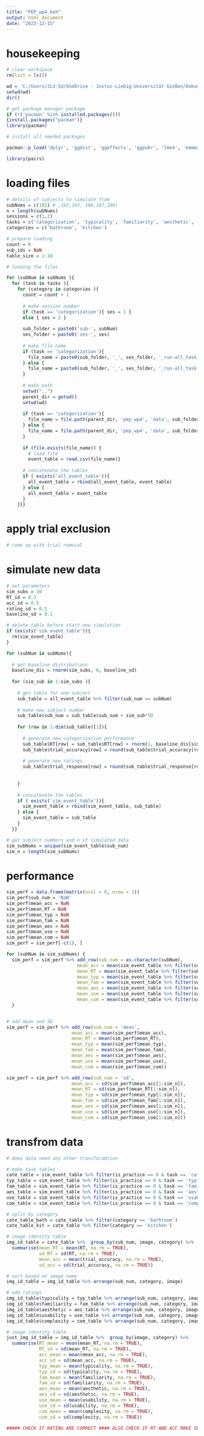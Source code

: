 ```yaml
---
title: "PEP_wp4_beh"
output: html_document
date: "2023-12-15"
---
```


# housekeeping

```r
# clear workspace
rm(list = ls())

wd = 'C:/Users/JLU-SU/OneDrive - Justus-Liebig-Universität Gießen/Dokumente/GitHub/pep_wp4_analysis'
setwd(wd)
dir()

# get package manager package
if (!('pacman' %in% installed.packages()))
{install.packages("pacman")}
library(pacman)

# install all needed packages 

pacman::p_load('dplyr', 'ggdist', 'ggeffects', 'ggpubr', 'lme4', 'emmeans', 'rstatix', 'car', 'rsq', 'sjPlot', 'brms')

library(pairs)

```


# loading files

```r
# details of subjects to simulate from
subNums = c(101) # ,102,103, 106,107,108)
n = length(subNums)
sessions = c(1,2)
tasks = c('categorization', 'typicality', 'familiarity', 'aesthetic', 'usability', 'complexity')
categories = c('bathroom', 'kitchen')

# prepare loading
count = 0
sub_ids = NaN
table_size = 1:18

# loading the files 

for (subNum in subNums ){
  for (task in tasks ){
    for (category in categories ){    
      count = count + 1
      
      # make session number
      if (task == 'categorization'){ ses = 1 }
      else { ses = 2 }
      
      sub_folder = paste0('sub-', subNum)
      ses_folder = paste0('ses-', ses)
      
      # make file name
      if (task == 'categorization'){
        file_name = paste0(sub_folder, '_', ses_folder, '_run-all_task-', task,'_events.csv')
      } else {
        file_name = paste0(sub_folder, '_', ses_folder, '_run-all_task-', task , '_' ,category, '_events.csv')
      }
      
      # make path
      setwd("..")
      parent_dir = getwd()
      setwd(wd)
      
      if (task == 'categorization'){
        file_name = file.path(parent_dir, 'pep_wp4', 'data', sub_folder, ses_folder, task, file_name)
      } else {
        file_name = file.path(parent_dir, 'pep_wp4', 'data', sub_folder, ses_folder, task, category, file_name)
      }
      
      if (file.exists(file_name)) {
        # load file
        event_table = read.csv(file_name)}
      
      # concatenate the tables
      if ( exists('all_event_table')){
        all_event_table = rbind(all_event_table, event_table)
      } else {
        all_event_table = event_table
      }
    }}}

```

# apply trial exclusion

```r

# come up with trial removal

```


# simulate new data

```r

# set parameters
sim_subs = 10
RT_sd = 0.3
acc_sd = 0.5
rating_sd = 0.5
baseline_sd = 0.1

# delete table before start new simulation
if (exists('sim_event_table')){
  rm(sim_event_table)
} 

for (subNum in subNums){
  
  # get baseline distributions
  baseline_dis = rnorm(sim_subs, 0, baseline_sd)
  
  for (sim_sub in 1:sim_subs ){
    
    # get table for one subject 
    sub_table = all_event_table %>% filter(sub_num == subNum)
    
    # make new subject number
    sub_table$sub_num = sub_table$sub_num + sim_sub*50
    
    for (row in 1:dim(sub_table)[1]){
      
      # generate new categorization performance
      sub_table$RT[row] = sub_table$RT[row] + rnorm(1, baseline_dis[sim_sub], RT_sd)
      sub_table$trial_accuracy[row] = round(sub_table$trial_accuracy[row] + rnorm(1, baseline_dis[sim_sub], acc_sd))
      
      # generate new ratings
      sub_table$trial_response[row] = round(sub_table$trial_response[row] + rnorm(1, baseline_dis[sim_sub], rating_sd))
      
      
    }
    
    # concatenate the tables
    if ( exists('sim_event_table')){
      sim_event_table = rbind(sim_event_table, sub_table)
    } else {
      sim_event_table = sub_table
    }
  }}

# get subject numbers and n of simulated data
sim_subNums = unique(sim_event_table$sub_num)
sim_n = length(sim_subNums)

```

# performance

``` r
sim_perf = data.frame(matrix(ncol = 0, nrow = 1))
sim_perf$sub_num = 'NaN'
sim_perf$mean_acc = NaN
sim_perf$mean_RT = NaN
sim_perf$mean_typ = NaN
sim_perf$mean_fam = NaN
sim_perf$mean_aes = NaN
sim_perf$mean_use = NaN
sim_perf$mean_com = NaN
sim_perf = sim_perf[-c(1), ]

for (subNum in sim_subNums) {
  sim_perf = sim_perf %>% add_row(sub_num = as.character(subNum),
                          mean_acc = mean(sim_event_table %>% filter(sub_num == subNum & task == 'categorization') %>% pull(trial_accuracy)),
                          mean_RT = mean(sim_event_table %>% filter(sub_num == subNum & task == 'categorization') %>% pull(RT)),
                          mean_typ = mean(sim_event_table %>% filter(sub_num == subNum & task == 'typicality') %>% pull(trial_response)),
                          mean_fam = mean(sim_event_table %>% filter(sub_num == subNum & task == 'familiarity') %>% pull(trial_response)),
                          mean_aes = mean(sim_event_table %>% filter(sub_num == subNum & task == 'aesthetic') %>% pull(trial_response)),
                          mean_use = mean(sim_event_table %>% filter(sub_num == subNum & task == 'usability') %>% pull(trial_response)),
                          mean_com = mean(sim_event_table %>% filter(sub_num == subNum & task == 'complexity') %>% pull(trial_response)))
  }


# add mean and SD
sim_perf = sim_perf %>% add_row(sub_num = 'mean',
                        mean_acc = mean(sim_perf$mean_acc),
                        mean_RT = mean(sim_perf$mean_RT),
                        mean_typ = mean(sim_perf$mean_typ),
                        mean_fam = mean(sim_perf$mean_fam),
                        mean_aes = mean(sim_perf$mean_aes),
                        mean_use = mean(sim_perf$mean_use),
                        mean_com = mean(sim_perf$mean_com))

sim_perf = sim_perf %>% add_row(sub_num = 'sd',
                        mean_acc = sd(sim_perf$mean_acc[1:sim_n]),
                        mean_RT = sd(sim_perf$mean_RT[1:sim_n]),
                        mean_typ = sd(sim_perf$mean_typ[1:sim_n]),
                        mean_fam = sd(sim_perf$mean_fam[1:sim_n]),
                        mean_aes = sd(sim_perf$mean_aes[1:sim_n]),
                        mean_use = sd(sim_perf$mean_use[1:sim_n]),
                        mean_com = sd(sim_perf$mean_com[1:sim_n]))
```
# transfrom data

``` r

# does data need any other transforamtion

# make task tables
cate_table = sim_event_table %>% filter(is_practice == 0 & task == 'categorization')
typ_table = sim_event_table %>% filter(is_practice == 0 & task == 'typicality')
fam_table = sim_event_table %>% filter(is_practice == 0 & task == 'familiarity')
aes_table = sim_event_table %>% filter(is_practice == 0 & task == 'aesthetic')
use_table = sim_event_table %>% filter(is_practice == 0 & task == 'usability')
com_table = sim_event_table %>% filter(is_practice == 0 & task == 'complexity')

# split by category
cate_table_bath = cate_table %>% filter(category == 'bathroom')
cate_table_kit = cate_table %>% filter(category == 'kitchen')

# image identity table
img_id_table = cate_table %>%  group_by(sub_num, image, category) %>%
  summarise(mean_RT = mean(RT, na.rm = TRUE),
            sd_RT = sd(RT, na.rm = TRUE),
            mean_acc = mean(trial_accuracy, na.rm = TRUE),
            sd_acc = sd(trial_accuracy, na.rm = TRUE))

# sort based on image name 
img_id_table = img_id_table %>% arrange(sub_num, category, image)

# add ratings
img_id_table$typicality = typ_table %>% arrange(sub_num, category, image) %>% pull(trial_response)
img_id_table$familiarity = fam_table %>% arrange(sub_num, category, image) %>% pull(trial_response)
img_id_table$aesthetic = aes_table %>% arrange(sub_num, category, image) %>% pull(trial_response)
img_id_table$usability = use_table %>% arrange(sub_num, category, image) %>% pull(trial_response)
img_id_table$complexity = com_table %>% arrange(sub_num, category, image) %>% pull(trial_response)

# image identity table
just_img_id_table = img_id_table %>%  group_by(image, category) %>%
  summarise(RT_mean = mean(mean_RT, na.rm = TRUE),
            RT_sd = sd(mean_RT, na.rm = TRUE),
            acc_mean = mean(mean_acc, na.rm = TRUE),
            acc_sd = sd(mean_acc, na.rm = TRUE),
            typ_mean = mean(typicality, na.rm = TRUE),
            typ_sd = sd(typicality, na.rm = TRUE), 
            fam_mean = mean(familiarity, na.rm = TRUE),
            fam_sd = sd(familiarity, na.rm = TRUE),
            aes_mean = mean(aesthetic, na.rm = TRUE),
            aes_sd = sd(aesthetic, na.rm = TRUE),
            use_mean = mean(usability, na.rm = TRUE),
            use_sd = sd(usability, na.rm = TRUE),
            com_mean = mean(complexity, na.rm = TRUE),
            com_sd = sd(complexity, na.rm = TRUE))

##### CHECK If RATING ARE CORRECT #### ALSO CHECK IF RT AND ACC MAKE SENSE (compare with matlab script)


```
